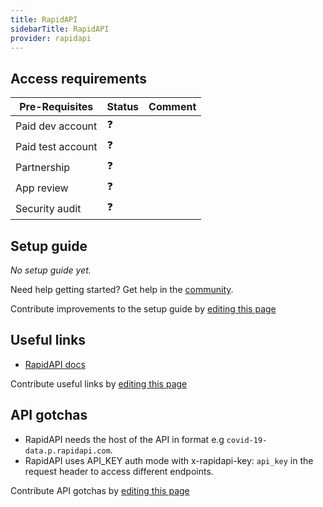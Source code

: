 ```yaml
---
title: RapidAPI
sidebarTitle: RapidAPI
provider: rapidapi
---
```



<Overview />
<PreBuiltTooling provider={providers[pageMetadata.provider]} />
<PreBuiltUseCases />

## Access requirements
| Pre-Requisites | Status | Comment|
| - | - | - |
| Paid dev account | ❓ |  |
| Paid test account | ❓ |  |
| Partnership | ❓ | |
| App review | ❓ |  |
| Security audit | ❓ | |


## Setup guide

_No setup guide yet._

<Tip>Need help getting started? Get help in the [community](https://nango.dev/slack).</Tip>

<Note>Contribute improvements to the setup guide by [editing this page](https://github.com/nangohq/nango/tree/master/docs-v2/integrations/all/rapidapi.mdx)</Note>


## Useful links

-   [RapidAPI docs](https://docs.rapidapi.com)

<Note>Contribute useful links by [editing this page](https://github.com/nangohq/nango/tree/master/docs-v2/integrations/all/rapidapi.mdx)</Note>

## API gotchas

- RapidAPI needs the host of the API in format e.g `covid-19-data.p.rapidapi.com`.
- RapidAPI uses API_KEY auth mode with x-rapidapi-key: `api_key` in the request header to access different endpoints.

<Note>Contribute API gotchas by [editing this page](https://github.com/nangohq/nango/tree/master/docs-v2/integrations/all/rapidapi.mdx)</Note>